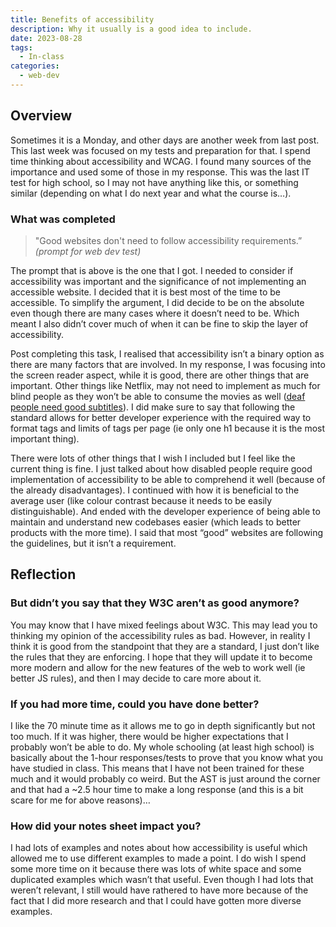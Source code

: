 ```yaml
---
title: Benefits of accessibility
description: Why it usually is a good idea to include.
date: 2023-08-28
tags:
  - In-class
categories:
  - web-dev
---
```


## Overview

Sometimes it is a Monday, and other days are another week from last post. This last week was focused on my tests and preparation for that. I spend time thinking about accessibility and WCAG. I found many sources of the importance and used some of those in my response. This was the last IT test for high school, so I may not have anything like this, or something similar (depending on what I do next year and what the course is…).

### What was completed

> "Good websites don't need to follow accessibility requirements.” *(prompt for web dev test)*

The prompt that is above is the one that I got. I needed to consider if accessibility was important and the significance of not implementing an accessible website. I decided that it is best most of the time to be accessible. To simplify the argument, I did decide to be on the absolute even though there are many cases where it doesn’t need to be. Which meant I also didn’t cover much of when it can be fine to skip the layer of accessibility. 

Post completing this task, I realised that accessibility isn’t a binary option as there are many factors that are involved. In my response, I was focusing into the screen reader aspect, while it is good, there are other things that are important. Other things like Netflix, may not need to implement as much for blind people as they won’t be able to consume the movies as well ([deaf people need good subtitles](https://www.cnet.com/tech/tech-industry/netflix-sued-by-deaf-group-over-lack-of-subtitles/)). I did make sure to say that following the standard allows for better developer experience with the required way to format tags and limits of tags per page (ie only one h1 because it is the most important thing).

There were lots of other things that I wish I included but I feel like the current thing is fine. I just talked about how disabled people require good implementation of accessibility to be able to comprehend it well (because of the already disadvantages). I continued with how it is beneficial to the average user (like colour contrast because it needs to be easily distinguishable). And ended with the developer experience of being able to maintain and understand new codebases easier (which leads to better products with the more time). I said that most “good” websites are following the guidelines, but it isn’t a requirement.

## Reflection

### But didn’t you say that they W3C aren’t as good anymore?

You may know that I have mixed feelings about W3C. This may lead you to thinking my opinion of the accessibility rules as bad. However, in reality I think it is good from the standpoint that they are a standard, I just don’t like the rules that they are enforcing. I hope that they will update it to become more modern and allow for the new features of the web to work well (ie better JS rules), and then I may decide to care more about it.

### If you had more time, could you have done better?

I like the 70 minute time as it allows me to go in depth significantly but not too much. If it was higher, there would be higher expectations that I probably won’t be able to do. My whole schooling (at least high school) is basically about the 1-hour responses/tests to prove that you know what you have studied in class. This means that I have not been trained for these much and it would probably co weird. But the AST is just around the corner and that had a ~2.5 hour time to make a long response (and this is a bit scare for me for above reasons)…  

### How did your notes sheet impact you?

I had lots of examples and notes about how accessibility is useful which allowed me to use different examples to made a point. I do wish I spend some more time on it because there was lots of white space and some duplicated examples which wasn’t that useful. Even though I had lots that weren’t relevant, I still would have rathered to have more because of the fact that I did more research and that I could have gotten more diverse examples.
